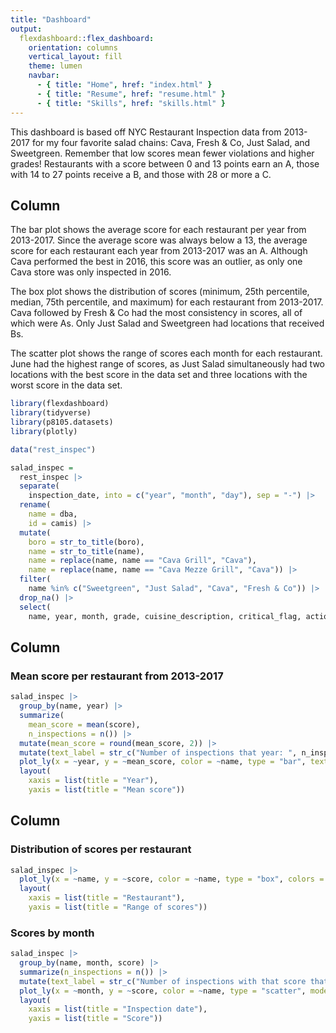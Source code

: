 ```yaml
---
title: "Dashboard"
output: 
  flexdashboard::flex_dashboard:
    orientation: columns
    vertical_layout: fill
    theme: lumen
    navbar:
      - { title: "Home", href: "index.html" }
      - { title: "Resume", href: "resume.html" }
      - { title: "Skills", href: "skills.html" }
---
```


   This dashboard is based off NYC Restaurant Inspection data from 2013-2017 for my four favorite salad chains: Cava, Fresh & Co, Just Salad, and Sweetgreen. Remember that low scores mean fewer violations and higher grades! Restaurants with a score between 0 and 13 points earn an A, those with 14 to 27 points receive a B, and those with 28 or more a C.
   
Column {.sidebar}
-----------------------------------------------------------------------

The bar plot shows the average score for each restaurant per year from 2013-2017. Since the average score was always below a 13, the average score for each restaurant each year from 2013-2017 was an A. Although Cava performed the best in 2016, this score was an outlier, as only one Cava store was only inspected in 2016.

The box plot shows the distribution of scores (minimum, 25th percentile, median, 75th percentile, and maximum) for each restaurant from 2013-2017. Cava followed by Fresh & Co had the most consistency in scores, all of which were As. Only Just Salad and Sweetgreen had locations that received Bs.

The scatter plot shows the range of scores each month for each restaurant. June had the highest range of scores, as Just Salad simultaneously had two locations with the best score in the data set and three locations with the worst score in the data set.

```r
library(flexdashboard)
library(tidyverse)
library(p8105.datasets)
library(plotly)

data("rest_inspec")

salad_inspec =
  rest_inspec |>
  separate(
    inspection_date, into = c("year", "month", "day"), sep = "-") |>
  rename(
    name = dba,
    id = camis) |>
  mutate(
    boro = str_to_title(boro),
    name = str_to_title(name),
    name = replace(name, name == "Cava Grill", "Cava"),
    name = replace(name, name == "Cava Mezze Grill", "Cava")) |>
  filter(
    name %in% c("Sweetgreen", "Just Salad", "Cava", "Fresh & Co")) |>
  drop_na() |>
  select(
    name, year, month, grade, cuisine_description, critical_flag, action, score, boro, zipcode)
```

Column {data-width=600}
-----------------------------------------------------------------------

### Mean score per restaurant from 2013-2017

```r
salad_inspec |>
  group_by(name, year) |>
  summarize(
    mean_score = mean(score),
    n_inspections = n()) |>
  mutate(mean_score = round(mean_score, 2)) |>
  mutate(text_label = str_c("Number of inspections that year: ", n_inspections)) |>
  plot_ly(x = ~year, y = ~mean_score, color = ~name, type = "bar", text = ~text_label, colors = "viridis") |>
  layout(
    xaxis = list(title = "Year"),
    yaxis = list(title = "Mean score"))
```

Column {data-width=400}
-----------------------------------------------------------------------

### Distribution of scores per restaurant

```r
salad_inspec |>
  plot_ly(x = ~name, y = ~score, color = ~name, type = "box", colors = "viridis") |>
  layout(
    xaxis = list(title = "Restaurant"),
    yaxis = list(title = "Range of scores"))
```

### Scores by month

```r
salad_inspec |>
  group_by(name, month, score) |>
  summarize(n_inspections = n()) |>
  mutate(text_label = str_c("Number of inspections with that score that month: ", n_inspections)) |>
  plot_ly(x = ~month, y = ~score, color = ~name, type = "scatter", mode = "markers", text = ~text_label, colors = "viridis") |>
  layout(
    xaxis = list(title = "Inspection date"),
    yaxis = list(title = "Score"))
```

